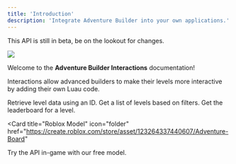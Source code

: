 ```yaml
---
title: 'Introduction'
description: 'Integrate Adventure Builder into your own applications.'
---
```

<Warning>This API is still in beta, be on the lookout for changes.</Warning>

<img
  src="/images/InteractionsIntroduction.png"
/>

Welcome to the **Adventure Builder Interactions** documentation! 

Interactions allow advanced builders to make their levels more interactive by adding their own Luau code.

<CardGroup cols={3}>
  <Card
    title="Level Endpoint"
    icon="cube"
    href="/api-reference/endpoint/level"
  >
    Retrieve level data using an ID.
  </Card>
  <Card
    title="Level-List Endpoint"
    icon="map"
    href="/api-reference/endpoint/level-list"
  >
    Get a list of levels based on filters.
  </Card>
  <Card
    title="Leaderboard Endpoint"
    icon="trophy"
    href="/api-reference/endpoint/leaderboard"
  >
    Get the leaderboard for a level.
  </Card>
</CardGroup>

<Card
  title="Roblox Model"
  icon="folder"
  href="https://create.roblox.com/store/asset/123264337440607/Adventure-Board"
>
  Try the API in-game with our free model.
</Card>
